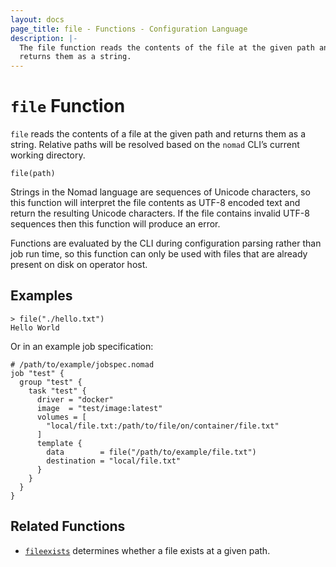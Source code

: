 ```yaml
---
layout: docs
page_title: file - Functions - Configuration Language
description: |-
  The file function reads the contents of the file at the given path and
  returns them as a string.
---
```


# `file` Function

`file` reads the contents of a file at the given path and returns them as
a string. Relative paths will be resolved based on the `nomad` CLI’s 
current working directory.

```hcl
file(path)
```

Strings in the Nomad language are sequences of Unicode characters, so
this function will interpret the file contents as UTF-8 encoded text and
return the resulting Unicode characters. If the file contains invalid UTF-8
sequences then this function will produce an error.

Functions are evaluated by the CLI during configuration parsing rather than job run time,
so this function can only be used with files that are already present on disk on operator host.

## Examples

```shell-session
> file("./hello.txt")
Hello World
```

Or in an example job specification:

```hcl
# /path/to/example/jobspec.nomad
job "test" {
  group "test" {
    task "test" {
      driver = "docker"
      image  = "test/image:latest"
      volumes = [
        "local/file.txt:/path/to/file/on/container/file.txt"
      ]
      template {
        data        = file("/path/to/example/file.txt")
        destination = "local/file.txt"
      }
    }
  }
}
```

## Related Functions

- [`fileexists`](/nomad/docs/job-specification/hcl2/functions/file/fileexists) determines whether a file exists
  at a given path.
